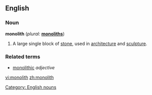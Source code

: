 ==English==

===Noun===
'''monolith''' (''plural:'' '''[[monoliths]]''')
#A large single block of [[stone]], used in [[architecture]] and [[sculpture]].

===Related terms===
* [[monolithic]] ''adjective''

[[Category: English nouns]]

[[vi:monolith]]
[[zh:monolith]]